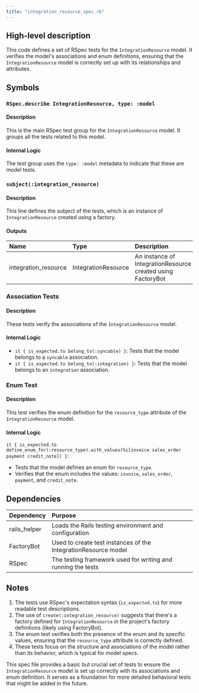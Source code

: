```yaml
---
title: "integration_resource_spec.rb"
---
```


## High-level description
This code defines a set of RSpec tests for the `IntegrationResource` model. It verifies the model's associations and enum definitions, ensuring that the `IntegrationResource` model is correctly set up with its relationships and attributes.

## Symbols

### `RSpec.describe IntegrationResource, type: :model`
#### Description
This is the main RSpec test group for the `IntegrationResource` model. It groups all the tests related to this model.

#### Internal Logic
The test group uses the `type: :model` metadata to indicate that these are model tests.

### `subject(:integration_resource)`
#### Description
This line defines the subject of the tests, which is an instance of `IntegrationResource` created using a factory.

#### Outputs
| Name | Type | Description |
|:-----|:-----|:------------|
| integration_resource | IntegrationResource | An instance of IntegrationResource created using FactoryBot |

### Association Tests
#### Description
These tests verify the associations of the `IntegrationResource` model.

#### Internal Logic
- `it { is_expected.to belong_to(:syncable) }`: Tests that the model belongs to a `syncable` association.
- `it { is_expected.to belong_to(:integration) }`: Tests that the model belongs to an `integration` association.

### Enum Test
#### Description
This test verifies the enum definition for the `resource_type` attribute of the `IntegrationResource` model.

#### Internal Logic
`it { is_expected.to define_enum_for(:resource_type).with_values(%i[invoice sales_order payment credit_note]) }`: 
- Tests that the model defines an enum for `resource_type`.
- Verifies that the enum includes the values: `invoice`, `sales_order`, `payment`, and `credit_note`.

## Dependencies
| Dependency | Purpose |
|:-----------|:--------|
| rails_helper | Loads the Rails testing environment and configuration |
| FactoryBot | Used to create test instances of the IntegrationResource model |
| RSpec | The testing framework used for writing and running the tests |

## Notes
1. The tests use RSpec's expectation syntax (`is_expected.to`) for more readable test descriptions.
2. The use of `create(:integration_resource)` suggests that there's a factory defined for `IntegrationResource` in the project's factory definitions (likely using FactoryBot).
3. The enum test verifies both the presence of the enum and its specific values, ensuring that the `resource_type` attribute is correctly defined.
4. These tests focus on the structure and associations of the model rather than its behavior, which is typical for model specs.

This spec file provides a basic but crucial set of tests to ensure the `IntegrationResource` model is set up correctly with its associations and enum definition. It serves as a foundation for more detailed behavioral tests that might be added in the future.